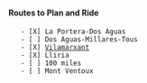 ==== Routes to Plan and Ride ====

	- [X] La Portera-Dos Aguas
	- [ ] Dos Aguas-Millares-Tous
	- [X] [[Vilamarxant]]
	- [X] Lliria
	- [ ] 100 miles
	- [ ] Mont Ventoux
